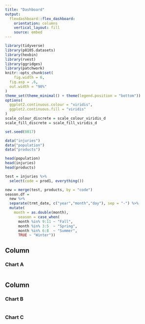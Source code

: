 ```yaml
---
title: "Dashboard"
output: 
  flexdashboard::flex_dashboard:
    orientation: columns
    vertical_layout: fill
    source: embed
---
```


```r
library(tidyverse)
library(p8105.datasets)
library(hexbin)
library(rvest)
library(ggridges)
library(patchwork)
knitr::opts_chunk$set(
	fig.width = 6, 
  fig.asp = .6,
  out.width = "90%"
)
theme_set(theme_minimal() + theme(legend.position = "bottom"))
options(
  ggplot2.continuous.colour = "viridis",
  ggplot2.continuous.fill = "viridis"
)
scale_colour_discrete = scale_colour_viridis_d
scale_fill_discrete = scale_fill_viridis_d

set.seed(0817)
```


```r
data("injuries")
data("population")
data("products")

head(population)
head(injuries)
head(products)
```

```r
test = injuries %>% 
  select(code = prod1, everything())

new = merge(test, products, by = "code")
season.df = 
  new %>% 
  separate(trmt_date, c("year","month","day"), sep = "-") %>% 
  mutate(
    month = as.double(month),
      season = case_when(
      month %in% 9:11 ~ "Fall",
      month %in% 3:5  ~ "Spring",
      month %in% 6:8  ~ "Summer",
      TRUE ~ "Winter"))

```

Column {data-width=650}
-----------------------------------------------------------------------

### Chart A

```r

```

Column {data-width=350}
-----------------------------------------------------------------------

### Chart B

```r

```

### Chart C

```r

```

